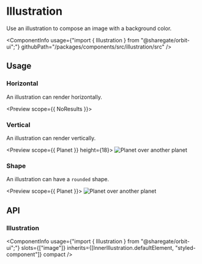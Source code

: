 
<Meta
    title="Components/Illustration"
    id="illustration"
/>

# Illustration

<Tagline>Use an illustration to compose an image with a background color.</Tagline>

<ComponentInfo
    usage={"import { Illustration } from \"@sharegate/orbit-ui\";"}
    githubPath="/packages/components/src/illustration/src"
/>

## Usage

### Horizontal

An illustration can render horizontally.

<Preview scope={{ NoResults }}>
    <Story name="horizontal">
        <Illustration>
            <SvgImage src={NoResults} stroke="alias-primary" />
        </Illustration>
    </Story>
</Preview>

### Vertical

An illustration can render vertically.

<Preview scope={{ Planet }} height={18}>
    <Story name="vertical">
        <Illustration orientation="vertical" backgroundColor="#998BAF" width={14} padding={4}>
            <Image src={Planet} alt="Planet over another planet" />
        </Illustration>
    </Story>
</Preview>

### Shape

An illustration can have a `rounded` shape.

<Preview scope={{ Planet }}>
    <Story name="shape">
        <Illustration shape="rounded" backgroundColor="#998BAF" height={14} padding={4}>
            <Image src={Planet} alt="Planet over another planet" />
        </Illustration>
    </Story>
</Preview>

## API

### Illustration

<ComponentInfo
    usage={"import { Illustration } from \"@sharegate/orbit-ui\";"}
    slots={["image"]}
    inherits={[InnerIllustration.defaultElement, "styled-component"]}
    compact
/>

<ArgsTable of={InnerIllustration} sort="alpha" />
